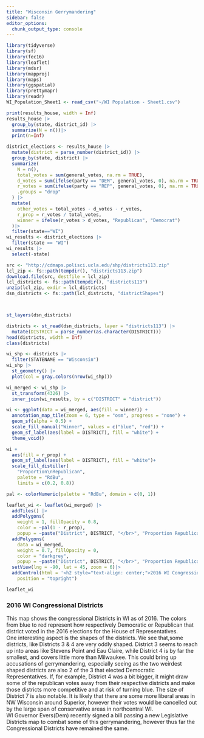```yaml
---
title: "Wisconsin Gerrymandering"
sidebar: false
editor_options: 
  chunk_output_type: console
---
```


```r
library(tidyverse)
library(sf)
library(fec16)
library(leaflet)
library(mdsr)
library(mapproj)
library(maps)
library(ggspatial)
library(prettymapr)
library(readr)
WI_Population_Sheet1 <- read_csv("~/WI Population - Sheet1.csv")
```

```r
print(results_house, width = Inf)
results_house |>
  group_by(state, district_id) |>
  summarize(N = n())|>
  print(n=Inf)
```

```r
district_elections <- results_house |>
  mutate(district = parse_number(district_id)) |>
  group_by(state, district) |>
  summarize(
    N = n(), 
    total_votes = sum(general_votes, na.rm = TRUE),
    d_votes = sum(ifelse(party == "DEM", general_votes, 0), na.rm = TRUE),
    r_votes = sum(ifelse(party == "REP", general_votes, 0), na.rm = TRUE),
    .groups = "drop"
  ) |>
  mutate(
    other_votes = total_votes - d_votes - r_votes,
    r_prop = r_votes / total_votes,  
    winner = ifelse(r_votes > d_votes, "Republican", "Democrat")
  )|>
  filter(state=="WI")
wi_results <- district_elections |>
  filter(state == "WI")
wi_results |>                  
  select(-state)
```

```r
src <- "http://cdmaps.polisci.ucla.edu/shp/districts113.zip"
lcl_zip <- fs::path(tempdir(), "districts113.zip")
download.file(src, destfile = lcl_zip)
lcl_districts <- fs::path(tempdir(), "districts113")
unzip(lcl_zip, exdir = lcl_districts)
dsn_districts <- fs::path(lcl_districts, "districtShapes")



st_layers(dsn_districts)
```

```r
districts <- st_read(dsn_districts, layer = "districts113") |>
  mutate(DISTRICT = parse_number(as.character(DISTRICT)))
head(districts, width = Inf)
class(districts)

wi_shp <- districts |>
  filter(STATENAME == "Wisconsin")
wi_shp |>
  st_geometry() |>
  plot(col = gray.colors(nrow(wi_shp)))

wi_merged <- wi_shp |>
  st_transform(4326) |>
  inner_join(wi_results, by = c("DISTRICT" = "district"))

wi <- ggplot(data = wi_merged, aes(fill = winner)) +
  annotation_map_tile(zoom = 6, type = "osm", progress = "none") + 
  geom_sf(alpha = 0.5) +
  scale_fill_manual("Winner", values = c("blue", "red")) + 
  geom_sf_label(aes(label = DISTRICT), fill = "white") + 
  theme_void()
```

```r
wi +
  aes(fill = r_prop) + 
  geom_sf_label(aes(label = DISTRICT), fill = "white")+
  scale_fill_distiller(
    "Proportion\nRepublican", 
    palette = "RdBu", 
    limits = c(0.2, 0.8))
```

```r

pal <- colorNumeric(palette = "RdBu", domain = c(0, 1))

leaflet_wi <- leaflet(wi_merged) |>
  addTiles() |>
  addPolygons(
    weight = 1, fillOpacity = 0.8, 
    color = ~pal(1 - r_prop),
    popup = ~paste("District", DISTRICT, "</br>", "Proportion Republican Votes", round(r_prop, 4)))|>
  addPolygons(
    data = wi_merged,
    weight = 0.7, fillOpacity = 0,
    color = "darkgrey",
    popup = ~paste("District", DISTRICT, "</br>", "Proportion Republican Votes", round(r_prop, 4)))|>
  setView(lng = -90, lat = 45, zoom = 6)|>
  addControl(html = '<h2 style="text-align: center;">2016 WI Congressional Districts</h2>',
    position = "topright")

leaflet_wi
```


### 2016 WI Congressional Districts

This map shows the congressional Districts in WI as of 2016. The colors from blue to red represent how respectively Democratic or Republican that district voted in the 2016 elections for the House of Representatives.  
One interesting aspect is the shapes of the districts. We see that,some districts, like Districts 3 & 4 are very oddly shaped. District 3 seems to reach up into areas like Stevens Point and Eau Claire, while District 4 is by far the smallest, and covers little more than Milwaukee. This could bring up accusations of gerrymandering, especially seeing as the two weirdest shaped districts are also 2 of the 3 that elected Democratic Representatives. If, for example, District 4 was a bit bigger, it might draw some of the republican votes away from their respective districts and make those districts more competitive and at risk of turning blue. The size of District 7 is also notable. It is likely that there are some more liberal areas in NW Wisconsin around Superior, however their votes would be cancelled out by the large span of conservative areas in northcentral WI.  
WI Governor Evers(Dem) recently signed a bill passing a new Legislative Districts map to combat some of this gerrymandering, however thus far the Congressional Districts have remained the same.